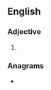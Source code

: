 ==English==

===Adjective===
{{head|en|superlative adjective}}

# {{en-superlative of|chic}}

===Anagrams===
* {{anagrams|en|a=ccehist|hectics|schetic}}